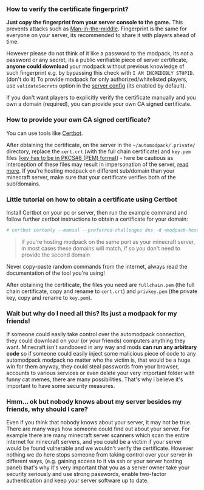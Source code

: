 ### How to verify the certificate fingerprint?
**Just copy the fingerprint from your server console to the game.** This prevents attacks such as [Man-in-the-middle](https://en.wikipedia.org/wiki/Man-in-the-middle_attack). Fingerprint is the same for everyone on your server, its recommended to share it with players ahead of time.

However please do not think of it like a password to the modpack, its not a password or any secret, its a public verifiable piece of server certificate, **anyone could download** your modpack without previous knowledge of such fingerprint e.g. by bypassing this check with `I AM INCREDIBLY STUPID`. (don't do it)
<Callout>
To provide modpack for only authorized/whitelisted players, use `validateSecrets` option in the [server config](../configuration/server-config) (its enabled by default).
</Callout>

If you don't want players to explicitly verify the certificate manually and you own a domain (required), you can provide your own CA signed certificate.

### How to provide your own CA signed certificate?

You can use tools like [Certbot](https://eff-certbot.readthedocs.io/en/stable/install.html).

After obtaining the certificate, on the server in the `~/automodpack/.private/` directory, replace the `cert.crt` (with the full chain certificate) and `key.pem` files ([key has to be in PKCS#8 (PEM) format](https://netty.io/wiki/sslcontextbuilder-and-private-key.html)) - here be cautious as interception of these files may result in impersonation of the server, [read more](https://security.stackexchange.com/a/16694).
If you're hosting modpack on different sub/domain than your minecraft server, make sure that your certificate verifies both of the sub/domains.

### Little tutorial on how to obtain a certificate using Certbot

Install Certbot on your pc or server, then run the example command and follow further certbot instructions to obtain a certificate for your domain:

```bash
# certbot certonly --manual --preferred-challenges dns -d <modpack-host-domain> -d <minecraft-server-domain>
```
> If you're hosting modpack on the same port as your minecraft server, in most cases these domains will match, if so you don't need to provide the second domain
<Callout variant="warning">
Never copy-paste random commands from the internet, always read the documentation of the tool you're using!
</Callout>

After obtaining the certificate, the files you need are `fullchain.pem` (the full chain certificate, copy and rename to `cert.crt`) and `privkey.pem` (the private key, copy and rename to `key.pem`).

### Wait but why do I need all this? Its just a modpack for my friends!

If someone could easily take control over the automodpack connection, they could download on your (or your friends) computers anything they want.
Minecraft isn't sandboxed in any way and mods **can run any arbitrary code** so if someone could easily inject some malicious piece of code to any automodpack modpack no matter who the victim is, that would be a huge win for them anyway, they could steal passwords from your browser, accounts to various services or even delete your very important folder with funny cat memes, there are many possibilities.
That's why i believe it's important to have some security measures.

### Hmm... ok but nobody knows about my server besides my friends, why should I care?

Even if you think that nobody knows about your server, it may not be true. There are many ways how someone could find out about your server.
For example there are many minecraft server scanners which scan the entire internet for minecraft servers, and you could be a victim if your server would be found vulnerable and we wouldn't verify the certificate.
However nothing we do here stops someone from taking control over your server in different ways, (e.g. gaining access to it via ssh or your server hosting panel) that's why it's very important that you as a server owner take your security seriously and use strong passwords, enable two-factor authentication and keep your server software up to date.
